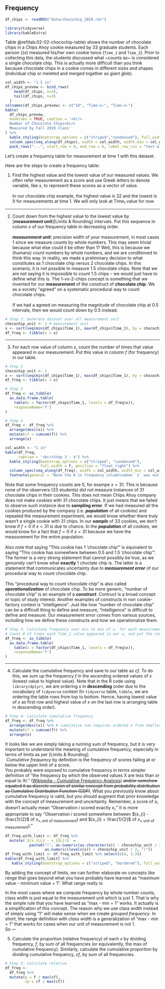## Frequency


```r
df_chips <- readRDS("data/chocochip_2019.rds")
```


```r
library(tidyverse)
library(kableExtra)
```


Table \@ref(tab:02-02-chocochip-table) shows the number of chocolate chips in a Chips Ahoy cookie measured by 33 graduate students. Each person (`Id`) measured his/her own cookie twice (`Time_1` and `Time_2`). Prior to collecting this data, the students discussed what ~counts as~ is considered a single chocolate chip. This is actually more difficult than you think because chocolate chips in a cookie comes in different sizes and shapes (individual chip or meleted and merged together as giant glob).


```r
col_width <- "1.5 in"
df_chips_prevew <- bind_rows(
    head(df_chips, n=3),
    tail(df_chips, n=3)
  )
colnames(df_chips_prevew) <- c("Id", "Time~1~", "Time~2~")
kable(
  df_chips_prevew,
  booktabs = TRUE, caption = '<br/>
  Number of Chocolate Chips<br/>
  Measured by Fall 2019 Class'
) %>%
  kable_styling(bootstrap_options = c("striped","condensed"), full_width = F) %>% 
  column_spec(seq_along(df_chips), width = col_width, width_min = col_width, width_max = col_width) %>% 
  pack_rows("...", start_row = 4, end_row = 6, label_row_css = "text-align: center;")
```

Let's create a frequency table for measurement at time 1 with this dataset.

Here are the steps to create a frequency table:

<!-- Step 1 -->

1. Find the highest value and the lowest value of our measured values. We often refer measurement as a _*score*_ and use Greek letters to denote variable, like $x$, to represent these scores as a vector of value.
<br/>
<br/>
In our chocolate chip example, the highest value is 32 and the lowest is 9 for measurements at time 1. We will only look at Time~1~ value for now

---

<!-- Step 2, two column -->

2. Count down from the highest value to the lowest value by [__measurement unit__][Limits & Rounding] intervals. Put this sequence in column $x$ of our frequency table in decreasing order.  
<br/>
__*measurement unit*__: precision width of your measurement, in most cases $1$ since we measure counts by whole numbers. This may seem trivial because what else could it be other than $1$? Well, this is because we (humans) count numbers by whole numbers, and we are conditioned to think this way. In reality, we made a preliminary decision to what constitutes as 1 chocolate chip versus 2 chocolate chips. In this scenario, it is not possible to measure 1.5 chocolate chips. Note that we are not saying it is impossible to count 1.5 chips -- we would just have to define what this is. The 1-vs-2-chips concept is something that we invented for our __measurement__ of the construct of __chocolate chip__. We as a society "agreed" on a systematic procedural way to count chocolate chips.  
<br/>
If we had a agreed on measuring the magnitude of chocolate chip at $0.5$ intervals, then we would count down by $0.5$ instead. 


```r
# Step 2: Generate dataset over all measurement unit
chocochip_unit <- 1 # measurement unit
x <- sort(seq(min(df_chips$Time_1), max(df_chips$Time_1), by = chocochip_unit), decreasing = T)
df_freq <- tibble(x = x)
```


---

<!-- Step 3, two column -->

3. For each row value of column $x$, count the number of times that value appeared in our measurement. Put this value in column $f$ (for frequency) in our table.

```r
# Step 2
chocochip_unit <- 1
x <- sort(seq(min(df_chips$Time_1), max(df_chips$Time_1), by = chocochip_unit), decreasing = T)
df_freq <- tibble(x = x)

# Step 3
df_freq <- as_tibble(
  as.data.frame.table(
    table(x = factor(df_chips$Time_1, levels = df_freq$x)), 
    responseName='f')
)

# Step 4
df_freq <- df_freq %>% 
  arrange(desc(x)) %>%
  mutate(cf = cumsum(f)) %>% 
  arrange(x)

col_width <- "1 in"
kable(df_freq,
      caption = '<br/>Step 3 - 4') %>%
  kable_styling(bootstrap_options = c("striped", "condensed"), 
                full_width = F, position = "float_right") %>% 
  column_spec(seq_along(df_freq), width = col_width, width_min = col_width, width_max = col_width) %>% 
  footnote(general = "Note the 0 in frequency column\nwhen `x` was not measured.")
```

Note that some frequency counts are 0, for exampe $x = 31$. This is because none of the observers (33 students) did not measure instances of 31 chocolate chips in their cookies. This does not mean Chips Ahoy company does not make cookies with 31 chocolate chips. It just means that we failed to observe such instance due to __sampling error__. If we had measured all the cookies produced by the company (i.e. __*population*__ of all cookies) and repeated the measurement experiment, we would know whether there truly wasn't a single cookie with 31 chips. In our __*sample*__ of 33 cookies, we don't know if $f = 0$ if $x = 31$ is due to chance. In the __*population*__ of all cookies, we would know for a fact that $f = 0$ if $x = 31$ because we have the measurement for the entire population.  
<br/>
Also note that saying "This cookie has 1 'chocolate chip'" is equivalent to saying "This cookie has somewhere between 0.5 and 1.5 'chocolate chip'". The former is a very strong statement that cannot possibly be true, as we genuinely can't know what __exactly__ 1 choclate chip is. The latter is a statement that communicates uncertainty due to __*measurement error*__ of our procedural way to count chocolate chip.  
<br/>
This "procedural way to count chocolate chip" is also called __*operationalization*__ of chocolate chip. To be more generic, "number of chocolate chip" is an example of a __*construct*__. Contruct is a broad concept or topic of study interest. Another examples of constructs in non cookie-factory context is "intelligence". Just like how "number of chocolate chip" can be a difficult thing to define and measure, "intelligence" is difficult to define and measure. Our measurement error comes from various sources, including how we define these constructs and how we operationalize them.

```r
# Step 3: Calculate frequency over min to max of x, for each measurement unit
# Count # of times each Time_1 value appeared in our x, and put the counts in column f
df_freq <- as_tibble(
  as.data.frame.table(
    table(x = factor(df_chips$Time_1, levels = df_freq$x)), 
    responseName='f')
)
```

---

<!-- Step 4-->

4. Calculate the cumulative frequency and save to our table as $cf$. To do this, we sum up the frequency $f$ in the ascending ordered values of $x$ (lowest value to highest value). Note that in the R code using `library(dplyr)`, we are ordering x in __descending__ order due to the vocabulary of `tidyverse` context (In `tidyverse` table, `tibble`, we are ordering the table rows from top to bottom. Hence, having lowest value of $x$ as first row and highest value of $x$ on the last row is arranging table in descending order).

```r
# Step 4: Calculate cumulative frequency
df_freq <- df_freq %>% 
  arrange(desc(x)) %>% # cumulative sum requires ordered x from smallest to highest
  mutate(cf = cumsum(f)) %>% 
  arrange(x)
```


It looks like we are simply taking a running sum of frequency, but it is very important to understand the meaning of cumulative frequency, especially in terms of limits as per [Limits & Rounding]. 
<br/>
&nbsp;_Cumulative frequency_ by definition is the frequency of scores falling at or below the upper limit of a score. 
<br/>
You probably were exposed to cumulative frequency in terms simpler definition of "the frequency by which the observed values X are less than or equal to Xr." ([Wikipedia - Cumulative Frequency Analysis](https://en.wikipedia.org/wiki/Cumulative_frequency_analysis)) ~~and/or somehow equated it as discrete version of similar concept from probability distribution as Cumulative Distribution Function (CDF)~~. What you previously know about cumulative frequency is valid, but you should augment that prior knowledge with the concept of measurement and uncertainty. Remember, a score of $x_{i}$ doesn't actually mean "Observation $i$ scored exactly $x_{i}$." It is more appropriate to say "Observation $i$ scored somewhere between $(x_{i} - \frac{1}{2}$ of $x_{\bullet, \text{unit of measurement}})$ and $(x_{i} + \frac{1}{2}$ of $x_{\bullet, \text{unit of measurement}})$."

```r
df_freq_with_limit <- df_freq %>% 
  mutate(`$(x_{LL} - x_{UL})$` = 
           paste0("(", as.numeric(as.character(x)) - chocochip_unit / 2, " - ",
                  as.numeric(levels(x)) + chocochip_unit / 2, ")"))
df_freq_with_limit <- df_freq_with_limit %>% select(c(4, 1:3))
kable(df_freq_with_limit) %>% 
   kable_styling(bootstrap_options = c("striped", "bordered"), full_width = F, position = "float_left")
```

By adding the concept of limits, we can further elaborate on concepts like _range_ that goes beyond what you have probably have learned as "maximum value - minimum value + 1". What range really is:

\begin{align*} 
range(X) &= max(x_{UL}) - min(x_{LL}) + class\ width \\
class\ width &= x_{UL} - x_{LL}
\end{align*} 


In the most cases where we compute frequency by whole number counts, class width is just equal to the measurement unit which is just 1. That is why the simple rule that you have learned as "max - min + 1" works. It actually is a simplification of this concept. The reason why we use class width instead of simply using "1" will make sense when we create _grouped frequency_. In short, the range definition with _class width_ is a generalization of "max - min + 1" that works for cases when our unit of measurement is not 1.
<br/>
So
---

<!-- Step 5-->

5. Calculate the proportion (relative frequency) of each $x$ by dividing frequency, $f$, by sum of all frequencies (or equivalently, the max of cumulative frequency). Similarly, calculate the cumulative proportion by dividing cumulative frequency, $cf$, by sum of all frequencies.


```r
# Step 5: Calculate relative
df_freq <- 
  df_freq %>% 
  mutate(p = f / max(cf),
         cp = cf / max(cf))

```



